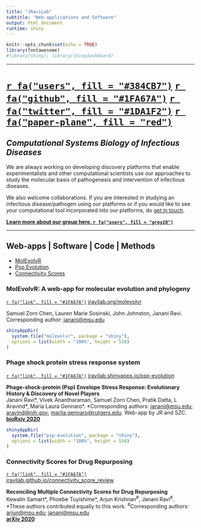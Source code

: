 ```yaml
---
title: "JRaviLab"
subtitle: "Web-applications and Software"
output: html_document
runtime: shiny
---
```


```r
knitr::opts_chunk$set(echo = TRUE)
library(fontawesome)
#library(shiny); library(shinydashboard)
```

------------------------------------------------------------------------

# [`r fa("users", fill = "#384CB7")`](https://jravilab.github.io) [`r fa("github", fill = "#1FA67A")`](https://github.com/jravilab) [`r fa("twitter", fill = "#1DA1F2")`](https://twitter.com/jravilab) [`r fa("paper-plane", fill = "red")`](mailto:janani@msu.edu)

## *Computational Systems Biology of Infectious Diseases*

We are always working on developing discovery platforms that enable experimentalists and other computational scientists use our approaches to study the molecular basis of pathogenesis and intervention of infectious diseases.

We also welcome collaborations. If you are interested in studying an infectious disease/pathogen using our platforms or if you would like to see your computational tool incorporated into our platforms, do [get in touch](mailto:janani@msu.edu).

[**Learn more about our group here. `r fa("users", fill = "grey20")`**](https://jravilab.github.io)

------------------------------------------------------------------------

## Web-apps \| Software \| Code \| Methods

-   [MolEvolvR](#molevolvr)
-   [Psp Evolution](#psp_evolution)
-   [Connectivity Scores](#connectivity_scores)

### MolEvolvR: A web-app for molecular evolution and phylogeny {#molevolvr}

[`r fa("link", fill = "#1FA67A")`](http://jravilab.org/molevolvr) [jravilab.org/molevolvr](http://jravilab.org/molevolvr)

Samuel Zorn Chen, Lauren Marie Sosinski, John Johnston, Janani Ravi. <br> Corresponding author: [janani\@msu.edu](mailto:janani@msu.edu)

```r
shinyAppDir(
  system.file("molevolvr", package = "shiny"),
  options = list(width = "100%", height = 550)
)
```

### Phage shock protein stress response system {#psp_evolution}

[`r fa("link", fill = "#1FA67A")`](https://jravilab.shinyapps.io/psp-evolution) [jravilab.shinyapps.io/psp-evolution](https://jravilab.shinyapps.io/psp-evolution)

**Phage-shock-protein (Psp) Envelope Stress Response: Evolutionary History & Discovery of Novel Players** <br> Janani Ravi\*, Vivek Anantharaman, Samuel Zorn Chen, Pratik Datta, L Aravind\*, Maria Laura Gennaro\*. \*Corresponding authors: [janani\@msu.edu](mailto:janani@msu.edu); [aravind\@nih.gov](mailto:aravind@nih.gov); [marila.gennaro\@rutgers.edu](mailto:marila.gennaro@rutgers.edu). Web-app by JR and SZC. <br> [**bioRxiv 2020**](https://doi.org/10.1101/2020.09.24.301986)

```r
shinyAppDir(
  system.file("psp-evolution", package = "shiny"),
  options = list(width = "100%", height = 550)
)
```

### Connectivity Scores for Drug Repurposing {#connectivity_scores}

[`r fa("link", fill = "#1FA67A")`](https://jravilab.github.io/connectivity_score_review) [jravilab.github.io/connectivity_score_review](https://jravilab.github.io/connectivity_score_review)

**Reconciling Multiple Connectivity Scores for Drug Repurposing** <br> Kewalin Samart\*, Phoebe Tuyishime\*, Arjun Krishnan^\#^, Janani Ravi^\#^. <br> \*These authors contributed equally to this work. ^\#^Corresponding authors: [arjun\@msu.edu](mailto:arjun@msu.edu); [janani\@msu.edu](mailto:janani@msu.edu) <br> [**arXiv 2020**](https://arxiv.org/abs/2009.09317)
